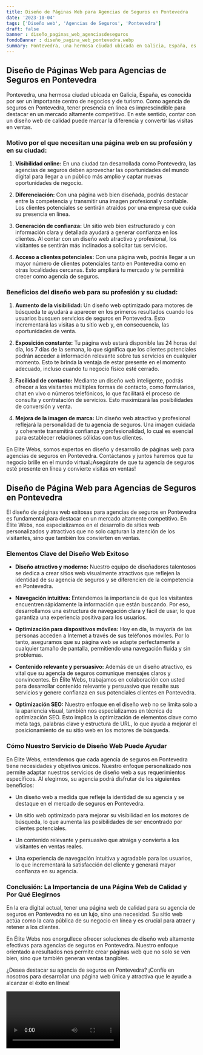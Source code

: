 ```yaml
---
title: Diseño de Páginas Web para Agencias de Seguros en Pontevedra
date: '2023-10-04'
tags: ['Diseño web', 'Agencias de Seguros', 'Pontevedra']
draft: false
banner : diseño_paginas_web_agenciasdeseguros
fondoBanner : diseño_pagina_web_pontevedra.webp
summary: Pontevedra, una hermosa ciudad ubicada en Galicia, España, es conocida por ser un importante centro de negocios y de turismo. Como agencia de seguros en Pontevedra, tener presencia en línea es imprescindible para destacar en un mercado altamente competitivo. En este sentido, contar con un diseño web de calidad puede marcar la diferencia y convertir las visitas en ventas.
---
```


## Diseño de Páginas Web para Agencias de Seguros en Pontevedra

Pontevedra, una hermosa ciudad ubicada en Galicia, España, es conocida por ser un importante centro de negocios y de turismo. Como agencia de seguros en Pontevedra, tener presencia en línea es imprescindible para destacar en un mercado altamente competitivo. En este sentido, contar con un diseño web de calidad puede marcar la diferencia y convertir las visitas en ventas.

### Motivo por el que necesitan una página web en su profesión y en su ciudad:

1. **Visibilidad online:** En una ciudad tan desarrollada como Pontevedra, las agencias de seguros deben aprovechar las oportunidades del mundo digital para llegar a un público más amplio y captar nuevas oportunidades de negocio.

2. **Diferenciación:** Con una página web bien diseñada, podrás destacar entre la competencia y transmitir una imagen profesional y confiable. Los clientes potenciales se sentirán atraídos por una empresa que cuida su presencia en línea.

3. **Generación de confianza:** Un sitio web bien estructurado y con información clara y detallada ayudará a generar confianza en los clientes. Al contar con un diseño web atractivo y profesional, los visitantes se sentirán más inclinados a solicitar tus servicios.

4. **Acceso a clientes potenciales:** Con una página web, podrás llegar a un mayor número de clientes potenciales tanto en Pontevedra como en otras localidades cercanas. Esto ampliará tu mercado y te permitirá crecer como agencia de seguros.

### Beneficios del diseño web para su profesión y su ciudad:

1. **Aumento de la visibilidad:** Un diseño web optimizado para motores de búsqueda te ayudará a aparecer en los primeros resultados cuando los usuarios busquen servicios de seguros en Pontevedra. Esto incrementará las visitas a tu sitio web y, en consecuencia, las oportunidades de venta.

2. **Exposición constante:** Tu página web estará disponible las 24 horas del día, los 7 días de la semana, lo que significa que los clientes potenciales podrán acceder a información relevante sobre tus servicios en cualquier momento. Esto te brinda la ventaja de estar presente en el momento adecuado, incluso cuando tu negocio físico esté cerrado.

3. **Facilidad de contacto:** Mediante un diseño web inteligente, podrás ofrecer a los visitantes múltiples formas de contacto, como formularios, chat en vivo o números telefónicos, lo que facilitará el proceso de consulta y contratación de servicios. Esto maximizará las posibilidades de conversión y venta.

4. **Mejora de la imagen de marca:** Un diseño web atractivo y profesional reflejará la personalidad de tu agencia de seguros. Una imagen cuidada y coherente transmitirá confianza y profesionalidad, lo cual es esencial para establecer relaciones sólidas con tus clientes.

En Elite Webs, somos expertos en diseño y desarrollo de páginas web para agencias de seguros en Pontevedra. Contáctanos y juntos haremos que tu negocio brille en el mundo virtual.¡Asegúrate de que tu agencia de seguros esté presente en línea y convierte visitas en ventas!

<GifSeo />

<Cta />

## **Diseño de Página Web para Agencias de Seguros en Pontevedra**

El diseño de páginas web exitosas para agencias de seguros en Pontevedra es fundamental para destacar en un mercado altamente competitivo. En Élite Webs, nos especializamos en el desarrollo de sitios web personalizados y atractivos que no solo capturan la atención de los visitantes, sino que también los convierten en ventas.

### **Elementos Clave del Diseño Web Exitoso**

- **Diseño atractivo y moderno:** Nuestro equipo de diseñadores talentosos se dedica a crear sitios web visualmente atractivos que reflejen la identidad de su agencia de seguros y se diferencien de la competencia en Pontevedra.

- **Navegación intuitiva:** Entendemos la importancia de que los visitantes encuentren rápidamente la información que están buscando. Por eso, desarrollamos una estructura de navegación clara y fácil de usar, lo que garantiza una experiencia positiva para los usuarios.

- **Optimización para dispositivos móviles:** Hoy en día, la mayoría de las personas acceden a Internet a través de sus teléfonos móviles. Por lo tanto, aseguramos que su página web se adapte perfectamente a cualquier tamaño de pantalla, permitiendo una navegación fluida y sin problemas.

- **Contenido relevante y persuasivo:** Además de un diseño atractivo, es vital que su agencia de seguros comunique mensajes claros y convincentes. En Élite Webs, trabajamos en colaboración con usted para desarrollar contenido relevante y persuasivo que resalte sus servicios y genere confianza en sus potenciales clientes en Pontevedra.

- **Optimización SEO:** Nuestro enfoque en el diseño web no se limita solo a la apariencia visual, también nos especializamos en técnica de optimización SEO. Esto implica la optimización de elementos clave como meta tags, palabras clave y estructura de URL, lo que ayuda a mejorar el posicionamiento de su sitio web en los motores de búsqueda.

### **Cómo Nuestro Servicio de Diseño Web Puede Ayudar**

En Élite Webs, entendemos que cada agencia de seguros en Pontevedra tiene necesidades y objetivos únicos. Nuestro enfoque personalizado nos permite adaptar nuestros servicios de diseño web a sus requerimientos específicos. Al elegirnos, su agencia podrá disfrutar de los siguientes beneficios:

- Un diseño web a medida que refleje la identidad de su agencia y se destaque en el mercado de seguros en Pontevedra.

- Un sitio web optimizado para mejorar su visibilidad en los motores de búsqueda, lo que aumenta las posibilidades de ser encontrado por clientes potenciales.

- Un contenido relevante y persuasivo que atraiga y convierta a los visitantes en ventas reales.

- Una experiencia de navegación intuitiva y agradable para los usuarios, lo que incrementará la satisfacción del cliente y generará mayor confianza en su agencia.

### **Conclusión: La Importancia de una Página Web de Calidad y Por Qué Elegirnos**

En la era digital actual, tener una página web de calidad para su agencia de seguros en Pontevedra no es un lujo, sino una necesidad. Su sitio web actúa como la cara pública de su negocio en línea y es crucial para atraer y retener a los clientes.

En Élite Webs nos enorgullece ofrecer soluciones de diseño web altamente efectivas para agencias de seguros en Pontevedra. Nuestro enfoque orientado a resultados nos permite crear páginas web que no solo se ven bien, sino que también generan ventas tangibles.

¿Desea destacar su agencia de seguros en Pontevedra? ¡Confíe en nosotros para desarrollar una página web única y atractiva que le ayude a alcanzar el éxito en línea!

<Video />

<CtaBot job='Agencias de Seguros' city='Pontevedra'/>

<Gmaps query='Pontevedra+españa+maps' />